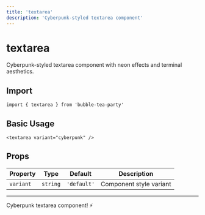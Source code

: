```yaml
---
title: 'textarea'
description: 'Cyberpunk-styled textarea component'
---
```


# textarea

Cyberpunk-styled textarea component with neon effects and terminal aesthetics.

## Import

```svelte
import { textarea } from 'bubble-tea-party'
```

## Basic Usage

```svelte
<textarea variant="cyberpunk" />
```

## Props

| Property | Type | Default | Description |
|----------|------|---------|-------------|
| `variant` | `string` | `'default'` | Component style variant |

---

Cyberpunk textarea component! ⚡
